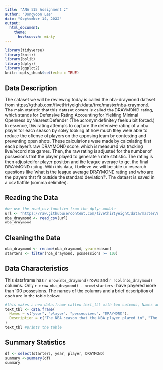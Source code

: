 ---
title: "ANA 515 Assignment 2"
author: "Dongyoon Lee"
date: "September 18, 2022"
output: 
  html_document:
    theme:
      bootswatch: minty
---

```{r setup, include=FALSE}
library(tidyverse)
library(knitr)
library(bslib)
library(dplyr)
library(ggplot2)
knitr::opts_chunk$set(echo = TRUE)
```

## Data Description

The dataset we will be reviewing today is called the nba-draymond dataset from https://github.com/fivethirtyeight/data/tree/master/nba-draymond. The main statistic that this dataset covers is called the DRAYMOND rating, which stands for Defensive Rating Accounting for Yielding Minimal Openness by Nearest Defender (The acronym definitely feels a bit forced.) In essence, this rating attempts to capture the defensive rating of a nba player for each season by soley looking at how much they were able to reduce the offense of players on the opposing team by contesting and preventing open shots. These calculations were made by calculating first each player's raw DRAYMOND score, which is measured via tracking live/record nba games. Then, the raw rating is adjusted for the number of possesions that the player played to generate a rate statistic. The rating is then adjusted for player position and the league average to get the final DRAYMOND rating. With this data, I believe we will be able to research questions like 'what is the league average DRAYMOND rating and who are the players that fit outside the standard deviation?'. The dataset is saved in a csv flatfile (comma delimiter).


## Reading the Data

```{r, echo=TRUE}
#we use the read_csv function from the dplyr module
url <- "https://raw.githubusercontent.com/fivethirtyeight/data/master/nba-draymond/draymond.csv"
nba_draymond <- read_csv(url)
nba_draymond
```

## Cleaning the Data
```{r nba_draymond, echo=TRUE}
nba_draymond <- rename(nba_draymond, year=season)
starters <- filter(nba_draymond, possessions >= 100)
```

## Data Characteristics

This dataframe has `r nrow(nba_draymond)` rows and `r ncol(nba_draymond)` columns. Only `r nrow(nba_draymond) - nrow(starters)` have playered more than 100 possesions. The names of the columns and a brief description of each are in the table below:

```{r characteristics, echo=TRUE}
#this makes a new data.frame called text_tbl with two columns, Names and Description
text_tbl <- data.frame( 
  Names = c("year", "player", "possessions", "DRAYMOND"), 
  Description = c("The NBA season that the NBA player played in", "The name of the NBA player", "The number of possessions the NBA player played during the season", "The NBA player's DRAYMOND rating")
) 
text_tbl #prints the table
```

## Summary Statistics
```{r summary, echo=TRUE}
df <- select(starters, year, player, DRAYMOND)
summary <-summary(df)
summary
```
